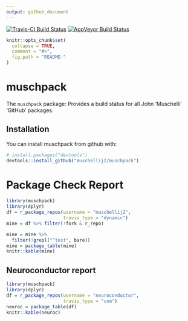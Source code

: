 ```yaml
---
output: github_document
---
```


<script src="https://use.fontawesome.com/8934e08f5b.js"></script>

[![Travis-CI Build Status](https://travis-ci.org/muschellij2/muschpack.svg?branch=master)](https://travis-ci.org/muschellij2/muschpack)
[![AppVeyor Build Status](https://ci.appveyor.com/api/projects/status/github/muschellij2/muschpack?branch=master&svg=true)](https://ci.appveyor.com/project/muschellij2/muschpack)

<!-- README.md is generated from README.Rmd. Please edit that file -->

```r
knitr::opts_chunk$set(
  collapse = TRUE,
  comment = "#>",
  fig.path = "README-"
)
```

# muschpack

The `muschpack` package: Provides a build status for all John 'Muschelli' 'GitHub' packages.


## Installation

You can install muschpack from github with:

```r
# install.packages("devtools")
devtools::install_github("muschellij2/muschpack")
```

# Package Check Report

```r
library(muschpack)
library(dplyr)
df = r_package_repos(username = "muschellij2", 
                     travis_type = "dynamic")
mine = df %>% filter(!fork & r_repo)

mine = mine %>% 
  filter(!grepl("^test", bare)) 
mine = package_table(mine)
knitr::kable(mine)
```

## Neuroconductor report

```r
library(muschpack) 
library(dplyr)
df = r_package_repos(username = "neuroconductor",
                     travis_type = "com")
neuroc = package_table(df)
knitr::kable(neuroc)

```
